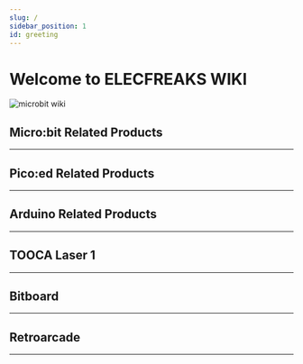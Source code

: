 ```yaml
---
slug: /
sidebar_position: 1
id: greeting
---
```


# Welcome to ELECFREAKS WIKI

![microbit wiki](https://wiki-media-ef.oss-cn-hongkong.aliyuncs.com/i18n/en/docusaurus-plugin-content-docs/current/images/elecfreaks-wiki.png)

## Micro:bit Related Products
---

<cardbox>
   <card
    href="./microbit/getting-started/microbit-smart-coding-kit/"
    title="Smart Coding Kit"
    description="Elecfreaks Smart Coding Kit is a wearable device based on micro:bit button cell extension baord Pro, a DIY micro:bit watch can be easily made with a simple installing method.Smart Coding Kit is the updated version for the first generation Power Bit Watch Kit, the breakthroughs are:Simplify the installation without using the acrylic back shroud.Maintain a simple style with 3-pin ports canceled.Upgrade the function by adding a switch for the buzzer."
    img={'https://wiki-media-ef.oss-cn-hongkong.aliyuncs.com/i18n/en/docusaurus-plugin-content-docs/current/microbit/getting-started/microbit-smart-coding-kit/images/smart-coding-kit-icon.png'}
  />
  <card
    href="./microbit/getting-started/microbit-basic-kit/"
    title="Basic Kit"
    description="ELECFREAKS micro:bit basic kit is an entry-level kit. We carefully select 5 most common electric bricks, which can be easily connected to micro:bit via basic:bit. This kit can help students learn how to build their micro:bit projects quickly. And these electric bricks can be driven by Makecode defaulted blocks directly. You don't have to add any extra package. It is helpful for students to understand the usage of electric bricks from its principle."
    img={'https://wiki-media-ef.oss-cn-hongkong.aliyuncs.com/i18n/en/docusaurus-plugin-content-docs/current/microbit/getting-started/microbit-basic-kit/images/basic-kit-icon.png'}
  />
  <card
    href="./microbit/getting-started/microbit-tinker-kit/"
    title="Tinker Kit"
    description="ElecFreaks Micro:bit Tinker Kit is a set of Micro:bit accessory that enables you to connect all kinds of modules easily without a group of messy breadboard wires."
    img={'https://wiki-media-ef.oss-cn-hongkong.aliyuncs.com/i18n/en/docusaurus-plugin-content-docs/current/microbit/getting-started/microbit-tinker-kit/images/tinker-kit-icon.png'}
  />
<card
    href="./microbit/circuit-design/microbit-starter-kit/"
    title="Starter Kit"
    description="ElecFreaks Micro:bit Starter Kit is designed for people who is at the door step of learning electric circuit and programming knowledge. The kit has provided some basic electronic components like LED, button, buzzer, temperature sensor, steering engine and motor etc. Micro:bit Starter Kit can help you enter a wonderful of electronic world."
    img={'https://wiki-media-ef.oss-cn-hongkong.aliyuncs.com/i18n/en/docusaurus-plugin-content-docs/current/microbit/circuit-design/microbit-starter-kit/images/starter-kit-icon.png'}
  />
  <card
    href="./microbit/circuit-design/microbit-experiment-box-kit/"
    title="Experiment Box Kit"
    description="The Elecfreaks Experimental Box is a brand new teaching aid developed by ELECFREAKS. We included traditional components such as the temperature sensor, photocell, servo, motor and LEDs. But we also added electronic components such as the MOSFET transistor, different values of resistors, and a trimpot to combine circuit design with programming."
    img={'https://wiki-media-ef.oss-cn-hongkong.aliyuncs.com/i18n/en/docusaurus-plugin-content-docs/current/microbit/circuit-design/microbit-experiment-box-kit/images/experiment-box-kit-icon.png'}
  />
  <card
    href="./microbit/microbit-smart-car/microbit-smart-cutebot/"
    title="Smart Cutebot"
    description="ELECFREAKS Cutebot is a rear-drive smart car driven by dual high speed motors.There are many on-board equipments on the Cutebot including ultrasonic sensor and distance sensor, two RGB LED headlights and clearance lamps on the bottom, two line-tracking probes, an active buzzer as the horn and so on! Let's drive your first smart car!"
    img={'https://wiki-media-ef.oss-cn-hongkong.aliyuncs.com/i18n/en/docusaurus-plugin-content-docs/current/microbit/microbit-smart-car/microbit-smart-cutebot/images/smart-cutebot-icon.png'}
  />
  <card
    href="./microbit/microbit-smart-car/microbit-tpbot/"
    title="Tpbot"
    description="TP Bot is a smart coding car for micro:bit. It can be regarded as a toy for its preset functions that do not need a micro:bit; it can also be used as a teaching aid at the same time, you can code it via the micro:bit or make extensions for the other modules and the Lego bricks to develop children’s imagination and creativity."
    img={'https://wiki-media-ef.oss-cn-hongkong.aliyuncs.com/i18n/en/docusaurus-plugin-content-docs/current/microbit/microbit-smart-car/microbit-tpbot/images/tpbot-icon.png'}
  />
  <card
    href="./microbit/microbit-smart-car/microbit-ringbit-car-v2/"
    title="Ringbit Car V2"
    description="The ELECFREAKS Ring:bit Car is a small DIY smart car driven by the BBC micro:bit and the ELECFREAKS Ring:bit. The Ring:bit extends the micro:bit's 3 GPIO ports and allow for different sensors and components to be easily attached to the micro:bit. A basic Ring:bit Car can be easily programmed to run autonomously, with a remote control, and even create rainbow beacons of light. Just add one of the many extensions available and your Ring:bit Car can do even more things like line and light following, obstacle avoiding, drawing and more!"
    img={'https://wiki-media-ef.oss-cn-hongkong.aliyuncs.com/i18n/en/docusaurus-plugin-content-docs/current/microbit/microbit-smart-car/microbit-ringbit-car-v2/images/ringbit-car-v2-icon.png'}
  />
  <card
    href="./microbit/microbit-smart-car/microbit-wonder-rugged-car/"
    title="Wonder Rugged Car"
    description="The Wonder Rugged Kit for micro:bit is a car that can move in all directions based on Wukong Breakout board.The mecanum wheels in 8CM diameter make it possible to move in all directions and drift to left or right easily with a wild outlook. The AWD provides continuous strong power and each wheel can be programmed."
    img={'https://wiki-media-ef.oss-cn-hongkong.aliyuncs.com/i18n/en/docusaurus-plugin-content-docs/current/microbit/microbit-smart-car/microbit-wonder-rugged-car/images/wonder-rugged-car-icon.png'}
  />
  <card
    href="./microbit/microbit-smart-car/microbit-motorbit-smart-car-kit/"
    title="Motorbit Smart Car Kit"
    description="motor:bit smart car kit is a tailor-made smart car for micro:bit and motor:bit. This kit includes a micro:bit, motor:bit, sonar:bit and 2 line tracking modules. You can use this kit to DIY a micro:bit two-wheel smart car."
    img={'https://wiki-media-ef.oss-cn-hongkong.aliyuncs.com/i18n/en/docusaurus-plugin-content-docs/current/microbit/microbit-smart-car/microbit-motorbit-smart-car-kit/images/motorbit-smart-car-kit-icon.png'}
  />
<card
    href="./microbit/wisdom-life/microbit-smart-home-kit/"
    title="Smart Home Kit"
    description="Smart home Kit is a product about smart home project based on micro:bit which is developed by ELECFREAK. We selected executed components commonly used at home as TMP36 temperature sensor, sound sensor, crash sensor, servo, motor. You can build scene like windowsill, wardrobe and fish tank, create yourself smart sweet home and programming to intelligently driving them using micro:bit. Smart home is what makes life more practical and playing with it is what makes life more interesting."
    img={'https://wiki-media-ef.oss-cn-hongkong.aliyuncs.com/i18n/en/docusaurus-plugin-content-docs/current/microbit/wisdom-life/microbit-smart-home-kit/images/smart-home-kit-icon.png'}
  />
  <card
    href="./microbit/wisdom-life/microbit-smart-science-iot-kit/"
    title="Smart Science Iot Kit"
    description="ELECFREAKS Smart Science IoT Kit is developed based on loT:Bit,a new breakout board compatible with science sensors such as theultrasonic sensor, dust sensor, light sensor and water level sensor,.including RTC Timing and WIFI module. You can gather data via thesensors and send data to the cloud with more stable and accuratedata analysis."
    img={'https://wiki-media-ef.oss-cn-hongkong.aliyuncs.com/i18n/en/docusaurus-plugin-content-docs/current/microbit/wisdom-life/microbit-smart-science-iot-kit/images/smart-science-iot-kit-icon.png'}
  />
  <card
    href="./microbit/wisdom-life/microbit-smart-agriculture-kit/"
    title="Smart Agriculture Kit"
    description="The micro:bit Smart Agriculture Kit has a well-selection of IoT:bit, DS18B20 temperature sensor, soil moisture sensor, water level sensor, PIR sensor, servos and etc., we could use it to build such themes as the smart insects repelling machine, the ecological greenhouse, the fish pond water level monitoring device and more, from which we can learn the modern agriculture and program and explore more possibilities to apply the information technology in agriculture."
    img={'https://wiki-media-ef.oss-cn-hongkong.aliyuncs.com/i18n/en/docusaurus-plugin-content-docs/current/microbit/wisdom-life/microbit-smart-agriculture-kit/images/smart-agriculture-kit-icon.png'}
  />
  <card
    href="./microbit/wisdom-life/microbit-smart-city-kit/"
    title="Smart City Kit"
    description="The Smart City Kit has a well-selection of IoT:bit, DHT11 sensor, soil moisture sensor, water level sensor, sonar:bit, servos and etc., we could use it to build such themes as the smart parking lot, transportation network and river level monitoring…, we can use it to learn more about the IoT and program, and more possibilities of the future city scenes are able to be constructed via it!"
    img={'https://wiki-media-ef.oss-cn-hongkong.aliyuncs.com/i18n/en/docusaurus-plugin-content-docs/current/microbit/wisdom-life/microbit-smart-city-kit/images/smart-city-kit-icon.png'}
  />
  <card
    href="./microbit/wisdom-life/microbit-smart-health-kit/"
    title="Smart Health Kit"
    description=""
    img={'https://wiki-media-ef.oss-cn-hongkong.aliyuncs.com/i18n/en/docusaurus-plugin-content-docs/current/microbit/wisdom-life/microbit-smart-health-kit/images/smart-health-kit-icon.png'}
  />
<card
    href="./microbit/building-blocks/nezha-inventors-kit/"
    title="Nezha Inventors Kit"
    description="Based on Planet X sensors, Nezha Inventor's Kit is designed for BBC micro:bit. It contains multiple sensors and modules including LED, trimpot, soil moisture sensor, ultrasonic sensor, crash sensor, line-tracking sensor, etc., and also with over 400 pieces of bricks. We've built over 36 cases with this kit aiming to cultivate and inspire kids' creativity and imagination."
    img={'https://wiki-media-ef.oss-cn-hongkong.aliyuncs.com/i18n/en/docusaurus-plugin-content-docs/current/microbit/building-blocks/nezha-inventors-kit/images/48-in-1-nezha-inventors-kit-icon.png'}
  />
  <card
    href="./microbit/building-blocks/wonder-building-kit/"
    title="Wonder Building Kit"
    description=""
    img={'https://wiki-media-ef.oss-cn-hongkong.aliyuncs.com/i18n/en/docusaurus-plugin-content-docs/current/microbit/building-blocks/wonder-building-kit/images/32-in-1-wonder-building-kit-icon.png'}
  />
  <card
    href="./microbit/building-blocks/ringbit-bricks-pack/"
    title="Ringbit Bricks Pack"
    description="Based on the Ring:bit V2 from Elecfreaks, the micro:bit Ring:bit Bricks Pack contains 360 degrees servos, the LED strips and almost 200 pieces bricks. Together with the well-designed assembly instructions and courses, it makes the kids learn the coding easily as well as how to build blocks in an interesting way. Let's start building our kits with the tips!"
    img={'https://wiki-media-ef.oss-cn-hongkong.aliyuncs.com/i18n/en/docusaurus-plugin-content-docs/current/microbit/building-blocks/ringbit-bricks-pack/images/6-in-1-ringbit-bricks-pack-icon.png'}
  />
<card
    href="./microbit/interesting-case/magic-wand-kit/"
    title="Magic Wand Kit"
    description=""
    img={'https://wiki-media-ef.oss-cn-hongkong.aliyuncs.com/i18n/en/docusaurus-plugin-content-docs/current/microbit/interesting-case/magic-wand-kit/images/magic-wand-kit-icon.png'}
  />
  <card
    href="./microbit/interesting-case/straw-manipulator/"
    title="Straw Manipulator"
    description="Hands are one of our most important and mostly used parts in daliy life, there are many artworks coming from the idea of simulating hands because of its skillful characteristic and good appearance, this blog also simulates the hands.The materials we used in this blog are micro:bit and Wukong Breakout board, the fingers are able to stretch with 180 degrees servos."
    img={'https://wiki-media-ef.oss-cn-hongkong.aliyuncs.com/i18n/en/docusaurus-plugin-content-docs/current/microbit/interesting-case/straw-manipulator/images/straw-manipulator-icon.png'}
  />
</cardbox>



## Pico:ed Related Products
---

<cardbox>
  <card
    href="./pico/picoed/picoed-smart-car/picoed-smart-cutebot"
    title="Picoed Smart Cutebot"
    description="ELECFREAKS Pico:ed Smart Cutebot is a rear-drive smart car driven by dual high speed motors. There are many on-board equipments on the Pico:ed Smart Cutebot including ultrasonic sensor, two RGB LED headlights, clearance lamps on thebo ttom, two line-tracking probes, an active buzzer as the horn and so on! Let's drive your first smart carELECFREAKS Pico:ed Smart Cutebot is a rear-drive smart car driven by dual high speed motors."
    img={'https://wiki-media-ef.oss-cn-hongkong.aliyuncs.com/i18n/en/docusaurus-plugin-content-docs/current/pico/picoed/picoed-smart-car/picoed-smart-cutebot/images/smart-cutebot-icon.png'}
  />
  <card
    href="./pico/picoed/picoed-smart-car/picoed-ringbit-car-v2"
    title="Picoed Ringbit Car V2"
    description="Ring:bit car is a DIY smart car which is based on Pico:ed board and ELECFREAKS Ring:bit. It adopts modular assembly and programming-driven method, which is easy to learn. It will bring a rich experience to your creation. Next, let's take a look at the details of the Ring:bit car kit.Ring:bit has extended 3 channels of GPIO, among which 2 channels are used for driving servos and one channel of GPIO is undefined. Just add one of the many extensions available and your Ring:bit Car can do even more things like line and light following, obstacle avoiding, drawing and more!Please note that the Ring:bit car version 2 has been upgraded. It is diffrent from the Ring:bit car version 1, all the files mentioned here are in Ring:bit V2."
    img={'https://wiki-media-ef.oss-cn-hongkong.aliyuncs.com/i18n/en/docusaurus-plugin-content-docs/current/pico/picoed/picoed-smart-car/picoed-ringbit-car-v2/images/ringbit-car-v2-icon.png'}
  />
  <card
    href="./pico/picoed/circuit-design/picoed-starter-kit"
    title="Picoed Starter Kit"
    description="The Pico:ed Little Scientist Kit is a Pico:ed starter kit developed by the ELECFREAKS team for teens to learn circuits and programming. The kit provides numerous electronic components such as LEDs, buttons, buzzers, temperature sensors, servos, motors and colorful light rings. It also comes with numerous reference cases and detailed documentation to help you get started quickly. The Pico:ed Little Scientist Kit accompanies you into the wonderful world of electronics."
    img={'https://wiki-media-ef.oss-cn-hongkong.aliyuncs.com/i18n/en/docusaurus-plugin-content-docs/current/pico/picoed/circuit-design/picoed-starter-kit/images/starter-kit-icon.png'}
  />
</cardbox>

## Arduino Related Products
---

<cardbox>
  <card
    href="arduino/building-blocks/nezhaa-inventors-kit/"
    title="Nezha-A Inventor's kit"
    description="The [Nezha-A Breakout board](https://shop.elecfreaks.com/products/elecfreaks-nezha-a-arduino-3-in-1-master-control-box) is a programmable masterboard based on ATMEGA328P, it is loaded with the dual drive servo connections, the dual drive motor connections and 8-way connections for sensors; all the sensor connections are in RJ11 type with fool-proof and anti-plug design; it is also loaded with Lego compatible ports on the shells which make them possible to connect the modules with Lego bricks."
    img={'https://wiki-media-ef.oss-cn-hongkong.aliyuncs.com/i18n/en/docusaurus-plugin-content-docs/current/arduino/building-blocks/nezhaa-inventors-kit/images/36-in-1-nezhaa-inventors-kit-icon.png'}
  />
</cardbox>

## TOOCA Laser 1
---

<cardbox>
  <card
    href="tooca-l1-laser-engraver/"
    title="Tooca L1 Laser Engraver"
    description=""
    img={'https://wiki-media-ef.oss-cn-hongkong.aliyuncs.com/i18n/en/docusaurus-plugin-content-docs/current/tooca-l1-laser-engraver/images/tooca-laser-1-icon.png'}
  />
</cardbox>

## Bitboard
---

<cardbox>
  <card
    href="bitboard/"
    title="Bitboard"
    description=""
    img={'https://wiki-media-ef.oss-cn-hongkong.aliyuncs.com/i18n/en/docusaurus-plugin-content-docs/current/bitboard/images/bitboard-icon.png'}
  />
</cardbox>

## Retroarcade
---

<cardbox>
  <card
    href="retroarcade/"
    title="Retro arcade"
    description=""
    img={'https://wiki-media-ef.oss-cn-hongkong.aliyuncs.com/i18n/en/docusaurus-plugin-content-docs/current/retroarcade/images/retroarcade-icon.png'}
  />
</cardbox>
